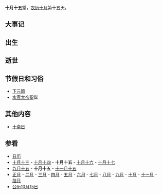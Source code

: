{{Lunar10Calendar}}
'''十月十五'''望，[[农历|农历]][[十月_(农历)|十月]]第十五天。

==大事记==

==出生==

==逝世==

==节假日和习俗==
*[[下元節|下元節]]
*[[水官大帝|水官大帝]]聖誕

==其他内容==
*[[十斋日|十斋日]]

==参看==
*[[历史上的今天|日历]]
*[[十月十三|十月十三]] - [[十月十四|十月十四]] - '''十月十五''' - [[十月十六|十月十六]] - [[十月十七|十月十七]] 
*[[九月十五|九月十五]] - '''十月十五''' - [[十一月十五|十一月十五]]
*[[正月|正月]] - [[二月_(农历)|二月]] - [[三月_(农历)|三月]] - [[四月_(农历)|四月]] - [[五月_(农历)|五月]] - [[六月_(农历)|六月]] - [[七月_(农历)|七月]] - [[八月_(农历)|八月]] - [[九月_(农历)|九月]] - [[十月_(农历)|十月]] - [[十一月_(农历)|十一月]] - [[腊月|腊月]]
*[[公历|公历]][[10月15日|10月15日]]